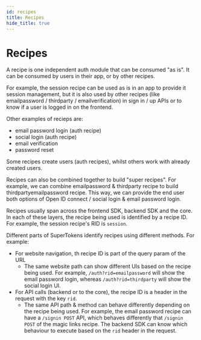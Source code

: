 ```yaml
---
id: recipes
title: Recipes
hide_title: true
---
```


# Recipes
A recipe is one independent auth module that can be consumed "as is". It can be consumed by users in their app, or by other recipes.

For example, the session recipe can be used as is in an app to provide it session management, but it is also used by other recipes (like emailpassword / thirdparty / emailverification) in sign in / up APIs or to know if a user is logged in on the frontend.

Other examples of recieps are:
- email password login (auth recipe)
- social login (auth recipe)
- email verification
- password reset

Some recipes create users (auth recipes), whilst others work with already created users.

Recipes can also be combined together to build "super recipes". For example, we can combine emailpassword & thirdparty recipe to build thirdpartyemailpassword recipe. This way, we can provide the end user both options of Open ID connect / social login & email password login.

Recipes usually span across the frontend SDK, backend SDK and the core. In each of these layers, the recipe being used is identified by a recipe ID. For example, the session recipe's RID is `session`.

Different parts of SuperTokens identify recipes using different methods. For example:
- For website navigation, th recipe ID is part of the query param of the URL
    - The same website path can show different UIs based on the recipe being used. For example, `/auth?rid=emailpassword` will show the email password login, whereas `/auth?rid=thirdparty` will show the social login UI.
- For API calls (backend or to the core), the recipe ID is a header in the request with the key `rid`.
    - The same API path & method can behave differently depending on the recipe being used. For example, the email password recipe can have a `/signin POST` API, which behaves differently that `/signin POST` of the magic links recipe. The backend SDK can know which behaviour to execute based on the `rid` header in the request.